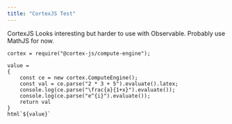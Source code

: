 ```yaml
---
title: "CortexJS Test"
---
```


CortexJS Looks interesting but harder to use with Observable. Probably use MathJS for now.

```ojs
cortex = require("@cortex-js/compute-engine");

value =
{
    const ce = new cortex.ComputeEngine();
    const val = ce.parse("2 * 3 + 5").evaluate().latex;
    console.log(ce.parse("\frac{a}{1+x}").evaluate());
    console.log(ce.parse("e^{i}").evaluate());
    return val
}
html`${value}`
```
